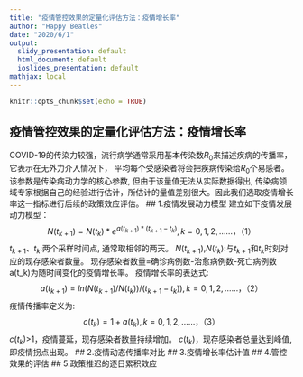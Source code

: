 ---
title: "疫情管控效果的定量化评估方法：疫情增长率"
author: "Happy Beatles"
date: "2020/6/1"
output:
  slidy_presentation: default
  html_document: default
  ioslides_presentation: default
mathjax: local
---

```{r setup, include=FALSE}
knitr::opts_chunk$set(echo = TRUE)
```

## 疫情管控效果的定量化评估方法：疫情增长率

COVID-19的传染力较强，流行病学通常采用基本传染数$R_0$来描述疾病的传播率，它表示在无外力介入情况下， 平均每个受感染者将会把疾病传染给$R_0$个易感者。 该参数是传染病动力学的核心参数, 但由于该量值无法从实际数据得出, 传染病领域专家根据自己的经验进行估计，所估计的量值差别很大。因此我们选取疫情增长率这一指标进行后续的政策效应评估。
## 1.疫情发展动力模型
建立如下疫情发展动力模型：$$N(t_{k+1})=N(t_k)*e^{a(t_{k+1})*(t_{k+1}-t_k)}, k=0,1,2,……，    （1）$$
$t_{k+1}$、$t_k$:两个采样时间点, 通常取相邻的两天。
$N(t_{k+1})$,$N(t_k)$:与$t_{k+1}$和$t_k$时刻对应的现存感染者数量。
现存感染者数量=确诊病例数-治愈病例数-死亡病例数
a(t_k)为随时间变化的疫情增长率。
疫情增长率的表达式:$$a(t_{k+1})=ln(N(t_{k+1})/N(t_k))/(t_{k+1}-t_k)), k=0,1,2,……，    （2） $$
疫情传播率定义为:$$c(t_k)=1+a(t_k), k=0,1,2,……，    （3） $$
$c(t_k)$>1，疫情蔓延，现存感染者数量持续增加。
$c(t_k)$\leq1，现存感染者总量达到峰值, 即疫情拐点出现。
## 2.疫情动态传播率对比
## 3.疫情增长率估计值
## 4.管控效果的评估
## 5.政策推迟的逐日累积效应